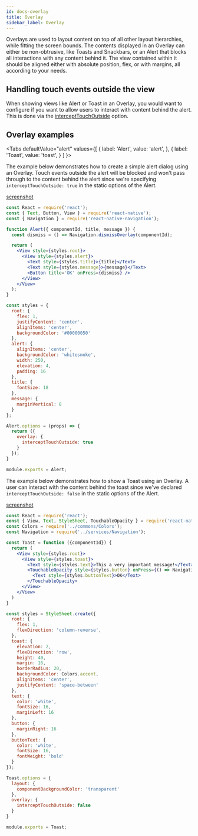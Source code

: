 ```yaml
---
id: docs-overlay
title: Overlay
sidebar_label: Overlay
---
```


Overlays are used to layout content on top of all other layout hierarchies, while fitting the screen bounds.
The contents displayed in an Overlay can either be non-obtrusive, like Toasts and Snackbars, or an Alert that blocks all interactions with any content behind it. The view contained within it should be aligned either with absolute position, flex, or with margins, all according to your needs.

## Handling touch events outside the view
When showing views like Alert or Toast in an Overlay, you would want to configure if you want to allow users to interact with content behind the alert. This is done via the [interceptTouchOutside]() option.

## Overlay examples

<Tabs
  defaultValue="alert"
  values={[
    { label: 'Alert', value: 'alert', },
    { label: 'Toast', value: 'toast', }
  ]
}>
<TabItem value='alert'>

The example below demonstrates how to create a simple alert dialog using an Overlay. Touch events outside the alert will be blocked and won't pass through to the content behind the alert since we're specifying `interceptTouchOutside: true` in the static options of the Alert.

[screenshot](/img/alert_android.png)

```jsx
const React = require('react');
const { Text, Button, View } = require('react-native');
const { Navigation } = require('react-native-navigation');

function Alert({ componentId, title, message }) {
  const dismiss = () => Navigation.dismissOverlay(componentId);

  return (
    <View style={styles.root}>
      <View style={styles.alert}>
        <Text style={styles.title}>{title}</Text>
        <Text style={styles.message}>{message}</Text>
        <Button title='OK' onPress={dismiss} />
      </View>
    </View>
  );
}

const styles = {
  root: {
    flex: 1,
    justifyContent: 'center',
    alignItems: 'center',
    backgroundColor: '#00000050'
  },
  alert: {
    alignItems: 'center',
    backgroundColor: 'whitesmoke',
    width: 250,
    elevation: 4,
    padding: 16
  },
  title: {
    fontSize: 18
  },
  message: {
    marginVertical: 8
  }
};

Alert.options = (props) => {
  return ({
    overlay: {
      interceptTouchOutside: true
    }
  });
}

module.exports = Alert;

```

</TabItem>
<TabItem value='toast'>

The example below demonstrates how to show a Toast using an Overlay. A user can interact with the content behind the toast since we've declared `interceptTouchOutside: false` in the static options of the Alert.

[screenshot](/img/toast_android.png)

```jsx
const React = require('react');
const { View, Text, StyleSheet, TouchableOpacity } = require('react-native');
const Colors = require('../commons/Colors');
const Navigation = require('../services/Navigation');

const Toast = function ({componentId}) {
  return (
    <View style={styles.root}>
      <View style={styles.toast}>
        <Text style={styles.text}>This a very important message!</Text>
        <TouchableOpacity style={styles.button} onPress={() => Navigation.dismissOverlay(componentId)}>
          <Text style={styles.buttonText}>OK</Text>
        </TouchableOpacity>
      </View>
    </View>
  )
}

const styles = StyleSheet.create({
  root: {
    flex: 1,
    flexDirection: 'column-reverse',
  },
  toast: {
    elevation: 2,
    flexDirection: 'row',
    height: 40,
    margin: 16,
    borderRadius: 20,
    backgroundColor: Colors.accent,
    alignItems: 'center',
    justifyContent: 'space-between'
  },
  text: {
    color: 'white',
    fontSize: 16,
    marginLeft: 16
  },
  button: {
    marginRight: 16
  },
  buttonText: {
    color: 'white',
    fontSize: 16,
    fontWeight: 'bold'
  }
});

Toast.options = {
  layout: {
    componentBackgroundColor: 'transparent'
  },
  overlay: {
    interceptTouchOutside: false
  }
}

module.exports = Toast;
```
</TabItem>
</Tabs>
